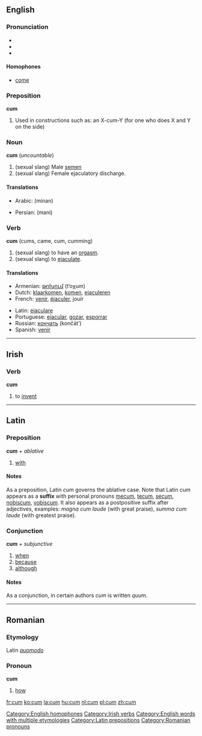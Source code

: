 ==English==
=== Pronunciation ===
*{{AHD|/kŭm/}}
*{{IPA|/kʌm/}}
*{{SAMPA|/kVm/}}

====Homophones====
*[[come]]
[[Category:English homophones]]

===Preposition===
'''cum'''

# Used in constructions such as: an X-cum-Y (for one who does X and Y on the side)<!-- is this use a preposition?  Yes. -->

===Noun===
'''cum''' (''uncountable'')
# (sexual slang) Male [[semen]]
# (sexual slang) Female ejaculatory discharge.

====Translations====
{{top}}
*Arabic: {{ARchar|[[منى]]}} (minan)
{{mid}}
*Persian: {{FAchar|[[منی]]}} (mani)
{{bottom}}

===Verb===
'''cum''' (cums, came, cum, cumming)
# (sexual slang) to have an [[orgasm]].
# (sexual slang) to [[ejaculate]].

====Translations====
{{top}}
*Armenian: [[թոխում]] (t‘oχum)
*Dutch: [[klaarkomen]], [[komen]], [[ejaculeren]]
*French: [[venir]], [[éjaculer]], jouir
{{mid}}
*Latin: [[eiaculare]]
*Portuguese: [[ejacular]], [[gozar]], [[esporrar]]
*Russian: [[кончать]] (končát’)
*Spanish: [[venir]]
{{bottom}}


----

==Irish==
===Verb===
'''cum'''

# to [[invent]]

[[Category:Irish verbs]]

----

==Latin==
===Preposition===
'''cum''' ''+ ablative''

# [[with]] 

====Notes====
As a preposition, Latin ''cum'' governs the ablative case.  Note that Latin ''cum'' appears as a '''suffix''' with personal pronouns [[me]]cum, [[te]]cum, [[se]]cum, [[nobis]]cum, [[vobis]]cum.  It also appears as a postpositive suffix after adjectives, examples: ''magna cum laude'' (with great praise), ''summa cum laude'' (with greatest praise).

===Conjunction===
'''cum''' ''+ subjunctive''
# [[when]]
# [[because]]
# [[although]]

====Notes====
As a conjunction, in certain authors ''cum'' is written ''quum''.  

[[Category:English words with multiple etymologies]]
[[Category:Latin prepositions]]

----

==Romanian==
===Etymology===
Latin ''[[quomodo]]''
===Pronoun===
'''cum'''

# [[how]]

[[Category:Romanian pronouns]]

[[fr:cum]]
[[ko:cum]]
[[la:cum]]
[[hu:cum]]
[[nl:cum]]
[[pl:cum]]
[[zh:cum]]